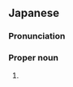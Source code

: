 ==Japanese==
{{ja-kanjitab|まさ|こ}}

===Pronunciation===
{{ja-pron|まさこ}}

===Proper noun===
{{ja-pos|proper|まさこ}}

# {{given name|female|lang=ja|sort=まさこ}}